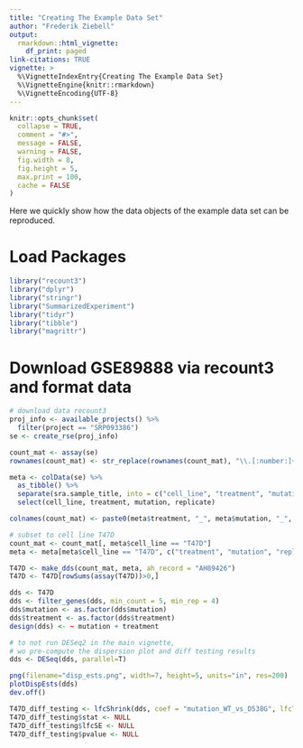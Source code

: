 ```yaml
---
title: "Creating The Example Data Set"
author: "Frederik Ziebell"
output:
  rmarkdown::html_vignette:
    df_print: paged
link-citations: TRUE
vignette: >
  %\VignetteIndexEntry{Creating The Example Data Set}
  %\VignetteEngine{knitr::rmarkdown}
  %\VignetteEncoding{UTF-8}
---
```


```r
knitr::opts_chunk$set(
  collapse = TRUE,
  comment = "#>",
  message = FALSE,
  warning = FALSE,
  fig.width = 8,
  fig.height = 5,
  max.print = 100,
  cache = FALSE
)
```

Here we quickly show how the data objects of the example data set can be reproduced.

# Load Packages
```r
library("recount3")
library("dplyr")
library("stringr")
library("SummarizedExperiment")
library("tidyr")
library("tibble")
library("magrittr")
```

# Download GSE89888 via recount3 and format data
```r

# download data recount3
proj_info <- available_projects() %>%
  filter(project == "SRP093386")
se <- create_rse(proj_info)

count_mat <- assay(se)
rownames(count_mat) <- str_replace(rownames(count_mat), "\\.[:number:]+$", "")

meta <- colData(se) %>%
  as_tibble() %>%
  separate(sra.sample_title, into = c("cell_line", "treatment", "mutation", "replicate"), sep = "-") %>%
  select(cell_line, treatment, mutation, replicate)

colnames(count_mat) <- paste0(meta$treatment, "_", meta$mutation, "_", meta$replicate)

# subset to cell line T47D
count_mat <- count_mat[, meta$cell_line == "T47D"]
meta <- meta[meta$cell_line == "T47D", c("treatment", "mutation", "replicate")]

T47D <- make_dds(count_mat, meta, ah_record = "AH89426")
T47D <- T47D[rowSums(assay(T47D))>0,]
```


```r
dds <- T47D
dds <- filter_genes(dds, min_count = 5, min_rep = 4)
dds$mutation <- as.factor(dds$mutation)
dds$treatment <- as.factor(dds$treatment)
design(dds) <- ~ mutation + treatment

# to not run DESeq2 in the main vignette,
# wo pre-compute the dispersion plot and diff testing results
dds <- DESeq(dds, parallel=T)

png(filename="disp_ests.png", width=7, height=5, units="in", res=200)
plotDispEsts(dds)
dev.off()

T47D_diff_testing <- lfcShrink(dds, coef = "mutation_WT_vs_D538G", lfcThreshold = log2(1.5), type = "normal", parallel = TRUE)
T47D_diff_testing$stat <- NULL
T47D_diff_testing$lfcSE <- NULL
T47D_diff_testing$pvalue <- NULL
```




